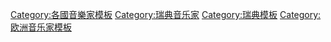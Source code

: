 [[Category:各國音樂家模板|Category:各國音樂家模板]]
[[Category:瑞典音乐家|Category:瑞典音乐家]]
[[Category:瑞典模板|Category:瑞典模板]]
[[Category:欧洲音乐家模板|Category:欧洲音乐家模板]]